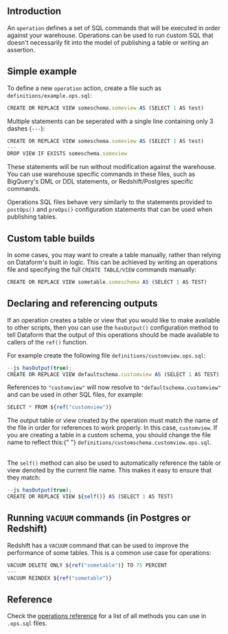 

## Introduction

An `operation` defines a set of SQL commands that will be executed in order against your warehouse. Operations can be used to run custom SQL that doesn't necessarily fit into the model of publishing a table or writing an assertion.

## Simple example

To define a new `operation` action, create a file such as `definitions/example.ops.sql`:

```js
CREATE OR REPLACE VIEW someschema.someview AS (SELECT 1 AS test)
```

Multiple statements can be seperated with a single line containing only 3 dashes (`---`):

```js
CREATE OR REPLACE VIEW someschema.someview AS (SELECT 1 AS test)
---
DROP VIEW IF EXISTS someschema.someview
```

These statements will be run without modification against the warehouse. You can use warehouse specific commands in these files, such as BigQuery's DML or DDL statements, or Redshift/Postgres specific commands.

Operations SQL files behave very similarly to the statements provided to `postOps()` and `preOps()` configuration statements that can be used when publishing tables.

## Custom table builds

In some cases, you may want to create a table manually, rather than relying on Dataform's built in logic. This can be achieved by writing an operations file and specifying the full `CREATE TABLE/VIEW` commands manually:

```js
CREATE OR REPLACE VIEW sometable.someschema AS (SELECT 1 AS TEST)
```

## Declaring and referencing outputs

If an operation creates a table or view that you would like to make available to other scripts, then you can use the `hasOutput()` configuration method to tell
Dataform that the output of this operations should be made available to callers of the `ref()` function.

For example create the following file `definitions/customview.ops.sql`:

```js
--js hasOutput(true);
CREATE OR REPLACE VIEW defaultschema.customview AS (SELECT 1 AS TEST)
```

References to `"customview"` will now resolve to `"defaultschema.customview"` and can be used in other SQL files, for example:

```js
SELECT * FROM ${ref("customview")}
```

<div className="pt-callout pt-icon-info-sign pt-intent-warning" markdown="1">
  The output table or view created by the operation must match the name of the file in order for
  references to work properly. In this case, <code>customview</code>. If you are creating a table in
  a custom schema, you should change the file name to reflect this:{" "}
  <code>definitions/customschema.customview.ops.sql</code>.
</div>

<br />

The `self()` method can also be used to automatically reference the table or view denoted by the current file name. This makes it easy to ensure that they match:

```js
--js hasOutput(true);
CREATE OR REPLACE VIEW ${self()} AS (SELECT 1 AS TEST)
```

## Running `VACUUM` commands (in Postgres or Redshift)

Redshift has a `VACUUM` command that can be used to improve the performance of some tables. This is a common use case for operations:

```js
VACUUM DELETE ONLY ${ref("sometable")} TO 75 PERCENT
---
VACUUM REINDEX ${ref("sometable")}
```

## Reference

Check the [operations reference](/reference/operations) for a list of all methods you can use in `.ops.sql` files.
